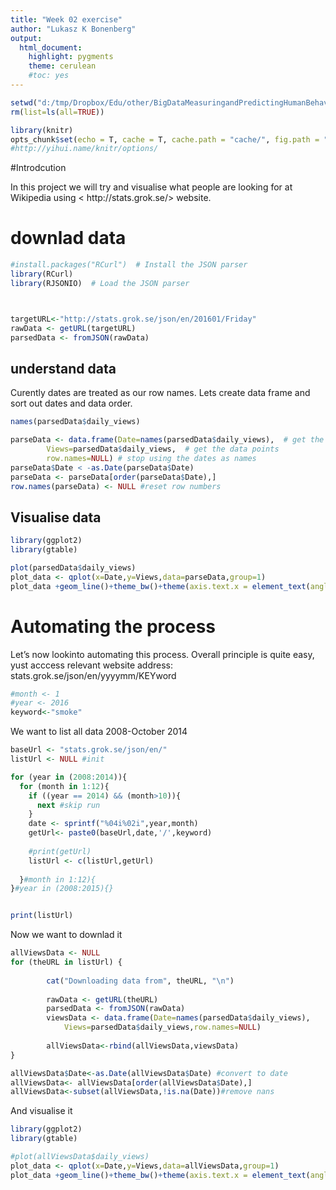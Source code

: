 ```yaml
---
title: "Week 02 exercise"
author: "Lukasz K Bonenberg"
output:
  html_document:
    highlight: pygments
    theme: cerulean
    #toc: yes
---
```


```r
setwd("d:/tmp/Dropbox/Edu/other/BigDataMeasuringandPredictingHumanBehaviour/")
rm(list=ls(all=TRUE))

library(knitr)
opts_chunk$set(echo = T, cache = T, cache.path = "cache/", fig.path = "figure/", warning = FALSE,error=FALSE,message=F,strip.white=T)
#http://yihui.name/knitr/options/
```


#<a name="intro">Introdcution</a> 

In this project we will try and visualise what people are looking for at Wikipedia using < http://stats.grok.se/> website. 


# downlad data

```r
#install.packages("RCurl")  # Install the JSON parser
library(RCurl)
library(RJSONIO)  # Load the JSON parser



targetURL<-"http://stats.grok.se/json/en/201601/Friday"
rawData <- getURL(targetURL)
parsedData <- fromJSON(rawData)

```

## understand data

Curently dates are treated as our row names. Lets create data frame and sort out dates and data order.

```r
names(parsedData$daily_views)

parseData <- data.frame(Date=names(parsedData$daily_views),  # get the names
        Views=parsedData$daily_views,  # get the data points
        row.names=NULL) # stop using the dates as names
parseData$Date < -as.Date(parseData$Date)
parseData <- parseData[order(parseData$Date),]
row.names(parseData) <- NULL #reset row numbers

```

## Visualise data

```r
library(ggplot2)
library(gtable)

plot(parsedData$daily_views)
plot_data <- qplot(x=Date,y=Views,data=parseData,group=1)
plot_data +geom_line()+theme_bw()+theme(axis.text.x = element_text(angle = 90, hjust = 1))

```


# Automating the process

Let's now lookinto automating this process. Overall principle is quite easy, yust acccess relevant website address: stats.grok.se/json/en/yyyymm/KEYword 

```r
#month <- 1
#year <- 2016
keyword<-"smoke"
```

We want to list all data 2008-October 2014

```r

baseUrl <- "stats.grok.se/json/en/"
listUrl <- NULL #init

for (year in (2008:2014)){
  for (month in 1:12){
    if ((year == 2014) && (month>10)){
      next #skip run
    }
    date <- sprintf("%04i%02i",year,month)
    getUrl<- paste0(baseUrl,date,'/',keyword)
    
    #print(getUrl)
    listUrl <- c(listUrl,getUrl)
  
  }#month in 1:12){
}#year in (2008:2015){}


print(listUrl)
```

Now we want to downlad it

```r
allViewsData <- NULL
for (theURL in listUrl) {
    
        cat("Downloading data from", theURL, "\n") 
        
        rawData <- getURL(theURL)
        parsedData <- fromJSON(rawData)
        viewsData <- data.frame(Date=names(parsedData$daily_views),
            Views=parsedData$daily_views,row.names=NULL)
                    
        allViewsData<-rbind(allViewsData,viewsData)
}

allViewsData$Date<-as.Date(allViewsData$Date) #convert to date
allViewsData<- allViewsData[order(allViewsData$Date),]
allViewsData<-subset(allViewsData,!is.na(Date))#remove nans


```

And visualise it


```r
library(ggplot2)
library(gtable)

#plot(allViewsData$daily_views)
plot_data <- qplot(x=Date,y=Views,data=allViewsData,group=1)
plot_data +geom_line()+theme_bw()+theme(axis.text.x = element_text(angle = 90, hjust = 1))

```

